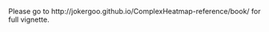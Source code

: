 <!--
%\VignetteEngine{knitr}
%\VignetteIndexEntry{ComplexHeatmap vignette}
-->

Please go to http://jokergoo.github.io/ComplexHeatmap-reference/book/ for full vignette.